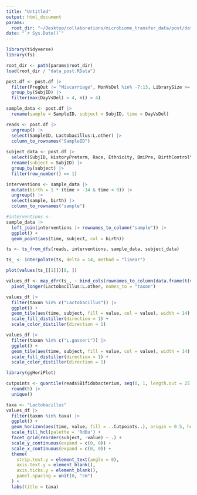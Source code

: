 ```yaml
---
title: "Untitled"
output: html_document
params:
  root_dir: "~/Desktop/collaborations/microbiome_transfer_data/post/data/"
date: "`r Sys.Date()`"
---
```


```r
library(tidyverse)
library(fs)
```

```r
root_dir <- path(params$root_dir)
load(root_dir / "data_post.RData")
```

```r
post.df <- post.df |>
  filter(PregOut != "Miscarriage", MonVsDel %in% -7:13, LibrarySize >= 4e4) |>
  group_by(SubjID) |>
  filter(max(DayVsDel) > 4, n() > 4)

sample_data <- post.df |>
  rename(sample = SampleID, subject = SubjID, time = DayVsDel)

reads <- post.df |>
  ungroup() |>
  select(SampleID, Lactobacillus:L.other) |>
  column_to_rownames("SampleID")
  
subject_data <- post.df |>
  select(SubjID, HistoryPreterm, Race, Ethnicity, BmiPre, BirthControlYesNo) |>
  rename(subject = SubjID) |>
  group_by(subject) |>
  filter(row_number() == 1)
```

```r
interventions <- sample_data |>
  mutate(birth = 1 * (time > -14 & time < 0)) |>
  ungroup() |>
  select(sample, birth) |>
  column_to_rownames("sample")
```

```r
#interventions <- 
sample_data |>
  left_join(interventions |> rownames_to_column("sample")) |>
  ggplot() +
  geom_point(aes(time, subject, col = birth))
```

```r
ts <- ts_from_dfs(reads, interventions, sample_data, subject_data)
```

```r
ts_ <- interpolate(ts, delta = 14, method = "linear")
```

```r
plot(values(ts_[[1]])[8, ])
```


```r
values_df <- map_dfr(ts_, ~ bind_cols(rownames_to_column(data.frame(t(values(.))), "sample"), time = .@time), .id = "subject") |>
  pivot_longer(Lactobacillus:L.other, names_to = "taxon")
```

```r
values_df |>
  filter(taxon %in% c("Lactobacillus")) |>
  ggplot() +
  geom_tile(aes(time, subject, fill = value, col = value), width = 14) +
  scale_fill_distiller(direction = 1) +
  scale_color_distiller(direction = 1)

values_df |>
  filter(taxon %in% c("L.gasseri")) |>
  ggplot() +
  geom_tile(aes(time, subject, fill = value, col = value), width = 14) +
  scale_fill_distiller(direction = 1) +
  scale_color_distiller(direction = 1)
```

```r
library(ggHoriPlot)

cutpoints <- quantile(reads$Bifidobacterium, seq(0, 1, length.out = 25)) |>
  round(5) |>
  unique()

taxa <- "Lactobacillus"
values_df |>
  filter(taxon %in% taxa) |>
  ggplot() +
  geom_horizon(aes(time, value, fill = ..Cutpoints..), origin = 0.5, horizonscale = cutpoints) +
  scale_fill_hcl(palette = 'RdBu') +
  facet_grid(reorder(subject, -value) ~ .) +
  scale_y_continuous(expand = c(0, 0)) +
  scale_x_continuous(expand = c(0, 0)) +
  theme(
    strip.text.y = element_text(angle = 0),
    axis.text.y = element_blank(),
    axis.ticks.y = element_blank(),
    panel.spacing = unit(0, "cm")
  ) +
  labs(title = taxa)

```

